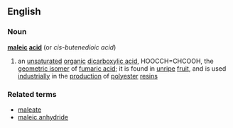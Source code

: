 ==English==
===Noun===
{{wikipedia}}
'''[[maleic]] [[acid]]'''  (or ''cis-butenedioic acid'')
#{{chemistry}} an [[unsaturated]] [[organic]] [[dicarboxylic acid]], HOOCCH=CHCOOH, the [[geometric isomer]] of [[fumaric acid]]; it is found in [[unripe]] [[fruit]], and is used [[industrially]] in the [[production]] of [[polyester]] [[resin]]s

===Related terms===
*[[maleate]]
*[[maleic anhydride]]